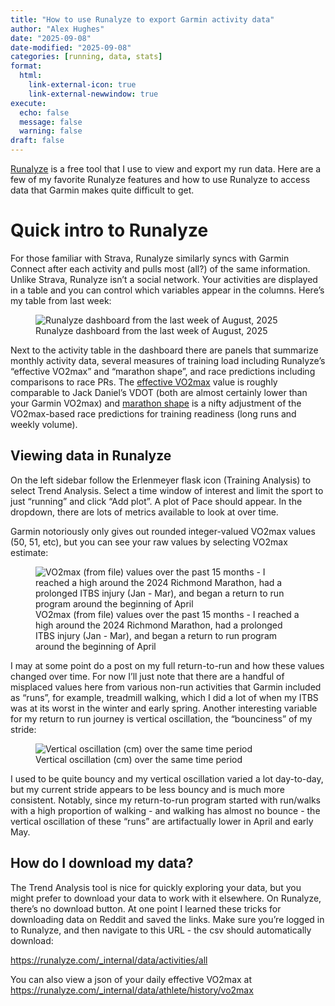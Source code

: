 ```yaml
---
title: "How to use Runalyze to export Garmin activity data"
author: "Alex Hughes"
date: "2025-09-08"
date-modified: "2025-09-08"
categories: [running, data, stats]
format:
  html:
    link-external-icon: true
    link-external-newwindow: true
execute:
  echo: false
  message: false
  warning: false
draft: false
---
```


[Runalyze](https://runalyze.com/) is a free tool that I use to view and export my run data. Here are a few of my favorite Runalyze features and how to use Runalyze to access data that Garmin makes quite difficult to get.  

# Quick intro to Runalyze

For those familiar with Strava, Runalyze similarly syncs with Garmin Connect after each activity and pulls most (all?) of the same information. Unlike Strava, Runalyze isn't a social network. Your activities are displayed in a table and you can control which variables appear in the columns. Here's my table from last week:

![Runalyze dashboard from the last week of August, 2025](runalyze1.PNG)

Next to the activity table in the dashboard there are panels that summarize monthly activity data, several measures of training load including Runalyze's "effective VO2max" and "marathon shape", and race predictions including comparisons to race PRs. The [effective VO2max](https://runalyze.com/help/article/vo2max) value is roughly comparable to Jack Daniel's VDOT (both are almost certainly lower than your Garmin VO2max) and [marathon shape](https://runalyze.com/help/article/marathon-shape) is a nifty adjustment of the VO2max-based race predictions for training readiness (long runs and weekly volume). 

## Viewing data in Runalyze

On the left sidebar follow the Erlenmeyer flask icon (Training Analysis) to select Trend Analysis. Select a time window of interest and limit the sport to just "running" and click "Add plot". A plot of Pace should appear. In the dropdown, there are lots of metrics available to look at over time.

Garmin notoriously only gives out rounded integer-valued VO2max values (50, 51, etc), but you can see your raw values by selecting VO2max estimate:

![VO2max (from file) values over the past 15 months - I reached a high around the 2024 Richmond Marathon, had a prolonged ITBS injury (Jan - Mar), and began a return to run program around the beginning of April](runalyze-trend-analysis.PNG) 

I may at some point do a post on my full return-to-run and how these values changed over time. For now I'll just note that there are a handful of misplaced values here from various non-run activities that Garmin included as "runs", for example, treadmill walking, which I did a lot of when my ITBS was at its worst in the winter and early spring. Another interesting variable for my return to run journey is vertical oscillation, the "bounciness" of my stride:

![Vertical oscillation (cm) over the same time period](runalyze-vertosc.PNG)

I used to be quite bouncy and my vertical oscillation varied a lot day-to-day, but my current stride appears to be less bouncy and is much more consistent. Notably, since my return-to-run program started with run/walks with a high proportion of walking - and walking has almost no bounce - the vertical oscillation of these "runs" are artifactually lower in April and early May.

## How do I download my data?

The Trend Analysis tool is nice for quickly exploring your data, but you might prefer to download your data to work with it elsewhere. On Runalyze, there's no download button. At one point I learned these tricks for downloading data on Reddit and saved the links. Make sure you're logged in to Runalyze, and then navigate to this URL - the csv should automatically download:

[https://runalyze.com/_internal/data/activities/all](https://runalyze.com/_internal/data/activities/all)

You can also view a json of your daily effective VO2max at [https://runalyze.com/_internal/data/athlete/history/vo2max](https://runalyze.com/_internal/data/athlete/history/vo2max)




